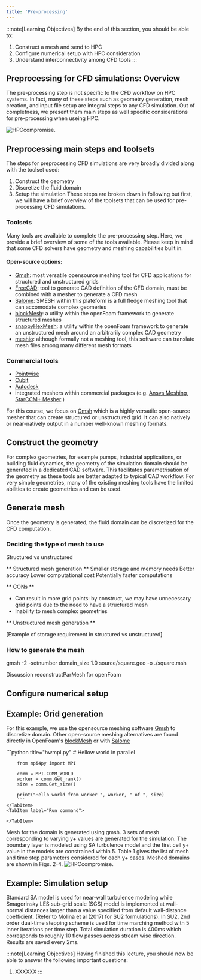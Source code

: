 ```yaml
---
title: 'Pre-processing'
---
```




:::note[Learning Objectives]
By the end of this section, you should be able to:
1. Construct a mesh and send to HPC
2. Configure numerical setup with HPC consideration
3. Understand interconnectivity among CFD tools
:::


## Preprocessing for CFD simulations: Overview
The pre-processing step is not specific to the CFD workflow on HPC systems. In fact, many of these steps such as geometry generation, mesh creation, and input file setup are integral steps to any CFD simulation. Out of completness, we present them main steps as well specific considerations for pre-processing when useing  HPC.


![HPCcompromise.](../../../assets/figs_section2/ARC4CFD_workflow_PREPROC.png "Process simulations of the CFD simulation")


## Preprocessing main steps and toolsets
The steps for preprocessing CFD simulations are very broadly divided along with the toolset used:
1. Construct the geometry
2. Discretize the fluid domain
3. Setup the simulation
These steps are broken down in following but first, we will have a brief overview of the toolsets that can be used for pre-processing CFD simulations.


### Toolsets
Many tools are available to complete the pre-processing step. Here, we provide a brief overview of some of the tools available. Please keep in mind that some CFD solvers have geometry and meshing capabilities built in.

 
#### Open-source options:
- [Gmsh](https://gmsh.info): most versatile opensource meshing tool for CFD applications for structured and unstructured grids
- [FreeCAD](https://www.freecad.org): tool to generate CAD definition of the CFD domain, must be combined with a mesher to generate a CFD mesh
- [Salome](https://www.salome-platform.org): SMESH within this plateform is a full fledge meshing tool that can accomodate complex geomeries
- [blockMesh](https://www.openfoam.com/documentation/user-guide/4-mesh-generation-and-conversion/4.3-mesh-generation-with-the-blockmesh-utility): a utility within the openFoam framework to generate structured meshes
- [snappyHexMesh](https://www.openfoam.com/documentation/user-guide/4-mesh-generation-and-conversion/4.4-mesh-generation-with-the-snappyhexmesh-utility): a utility within the openFoam framework to generate an unstructured mesh around an arbitrarily complex CAD geometry
- [meshio](https://github.com/nschloe/meshio): although formally not a meshing tool, this software can translate mesh files among many different mesh formats

### Commercial tools
- [Pointwise](https://www.pointwise.com)
- [Cubit](https://coreform.com/products/coreform-cubit/gambit/)
- [Autodesk](https://www.autodesk.com/solutions/cad-software)
- integrated meshers within commercial packages (e.g.  [Ansys Meshing](https://www.ansys.com/training-center/course-catalog/fluids/introduction-to-ansys-meshing-cfd), [StarCCM+ Mesher](https://plm.sw.siemens.com/en-US/simcenter/fluids-thermal-simulation/star-ccm/) )


For this course, we focus on [Gmsh](https://gmsh.info) which is a highly versatile open-source mesher that can create structured or unstructured grid. It can also natively or near-natively output in a number well-known meshing formats.


##  Construct the geometry
For complex geometries, for example pumps, industrial applications, or  building fluid dynamics, the geometry of the simulation domain should be generated in a dedicated CAD software. This facilitates parametrisation of the geometry as these tools are better adapted to typical CAD workflow.  For very simple geometries, many of the existing meshing tools have the limited abilities to create geometries and can be used.



## Generate mesh
Once the geometry is generated, the fluid domain can be discretized for the CFD computation. 



### Deciding the type of mesh to use

Structured vs unstructured


** Structured mesh generation **
Smaller storage and memory needs
Better accuracy
Lower computational cost
Potentially faster computations


** CONs **
- Can result in more grid points: by construct, we may have unnecessary grid points due to the need to have a structured mesh
- Inability to mesh complex geometries


** Unstructured mesh generation **



[Example of storage requirement in structured vs unstructured]





### How to generate the mesh





gmsh -2 -setnumber domain_size 1.0 source/square.geo -o ./square.msh

Discussion reconstructParMesh for openFoam




## Configure numerical setup





## Example: Grid generation
For this example, we use the opensource meshing software [Gmsh](https://gmsh.info) to discretize domain.  Other open-source meshing alternatives are found directly in OpenFoam's [blockMesh](https://www.openfoam.com/documentation/user-guide/4-mesh-generation-and-conversion/4.3-mesh-generation-with-the-blockmesh-utility) or with [Salome](https://www.salome-platform.org/?page_id=374)


<Tabs group="tab-group">
    <TabItem label="Code">
        ```python title="hwmpi.py"
        # Hellow world in parallel

        from mpi4py import MPI

        comm = MPI.COMM_WORLD
        worker = comm.Get_rank()
        size = comm.Get_size()

        print("Hello world from worker ", worker, " of ", size)
        ```
    </TabItem>
    <TabItem label="Run command">
<CodeFetch rawURL='https://raw.githubusercontent.com/ARC4CFD/arc4cfd/dev/section1/isleap.py' lang='python' meta="title='isleap.py'" />

    </TabItem>
</Tabs>





Mesh for the domain is generated using gmsh. 3 sets of mesh corresponding to varying y+ values are generated for the simulation. The boundary layer is modeled using SA turbulence model and the first cell y+ value in the models are constrained within 5. Table 1 gives the list of mesh and time step parameters considered for each y+ cases. Meshed domains are shown in Figs. 2-4. 
![HPCcompromise.](../../../assets/figs_section2/ARC4CFD_workflow_HPC.png "Optimize HPC costs of the CFD simulation")




## Example: Simulation setup
Standard SA model is used for near-wall turbulence modeling while Smagorinsky LES sub-grid scale (SGS) model is implemented at wall-normal distances larger than a value specified from default wall-distance coefficient. (Refer to Molina et al (2017) for SU2 formulations). 
In SU2, 2nd order dual-time stepping scheme is used for time marching method with 5 inner iterations per time step. Total simulation duration is 400ms which corresponds to roughly 10 flow passes across stream wise direction. Results are saved every 2ms. 


:::note[Learning Objectives]
Having finished this lecture, you should now be able to answer the following important questions:
1. XXXXXX
:::
